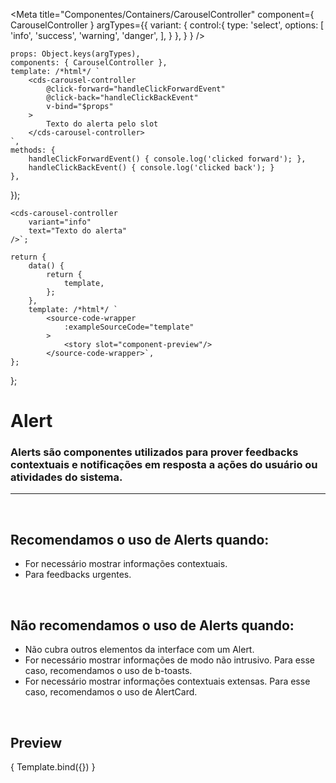 
<Meta
	title="Componentes/Containers/CarouselController"
	component={ CarouselController }
	argTypes={{
		variant: {
			control:{
				type: 'select',
				options: [
					'info',
					'success',
					'warning',
					'danger',
				],
			}
		},
	}
}
/>

	props: Object.keys(argTypes),
	components: { CarouselController },
	template: /*html*/ `
		<cds-carousel-controller
			@click-forward="handleClickForwardEvent"
			@click-back="handleClickBackEvent"
			v-bind="$props" 
		>
			Texto do alerta pelo slot
		</cds-carousel-controller>
	`,
	methods: { 
		handleClickForwardEvent() { console.log('clicked forward'); },
		handleClickBackEvent() { console.log('clicked back'); }
	},
});

	<cds-carousel-controller
		variant="info"
		text="Texto do alerta"
	/>`;

	return {
		data() {
			return {
				template,
			};
		},
		template: /*html*/ `
			<source-code-wrapper
				:exampleSourceCode="template"
			>
				<story slot="component-preview"/>
			</source-code-wrapper>`,
	};
};

# Alert

### Alerts são componentes utilizados para prover feedbacks contextuais e notificações em resposta a ações do usuário ou atividades do sistema.
---
<br />

## Recomendamos o uso de Alerts quando:
- For necessário mostrar informações contextuais.
- Para feedbacks urgentes.

<br />

## Não recomendamos o uso de Alerts quando:
- Não cubra outros elementos da interface com um Alert.
- For necessário mostrar informações de modo não intrusivo. Para esse caso, recomendamos o uso de b-toasts.
- For necessário mostrar informações contextuais extensas. Para esse caso, recomendamos o uso de AlertCard.

<br />

## Preview

<Canvas>
	<Story
		name="CarouselController"
		decorators={[docsDecorator]}
		args={{
			total: 12,
			perPage: 4,
			propertyName: 'Métricas',
		}}
	>
		{ Template.bind({}) }
	</Story>
</Canvas>

<ArgsTable story="CarouselController" />